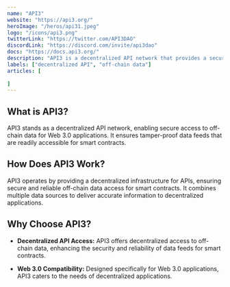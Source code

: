 ---
name: "API3"
website: "https://api3.org/"
heroImage: "/heros/api31.jpeg"
logo: "/icons/api3.png"
twitterLink: "https://twitter.com/API3DAO"
discordLink: "https://discord.com/invite/api3dao"
docs: "https://docs.api3.org/"
description: "API3 is a decentralized API network that provides a secure and decentralized way for Web 3.0 applications to access off-chain data. It ensures data feeds are reliable, tamper-proof, and accessible for smart contracts."
labels: ["decentralized API", "off-chain data"]
articles: [
  
]
---

## What is API3?

API3 stands as a decentralized API network, enabling secure access to off-chain data for Web 3.0 applications. It ensures tamper-proof data feeds that are readily accessible for smart contracts.

## How Does API3 Work?

API3 operates by providing a decentralized infrastructure for APIs, ensuring secure and reliable off-chain data access for smart contracts. It combines multiple data sources to deliver accurate information to decentralized applications.

## Why Choose API3?

- **Decentralized API Access:** API3 offers decentralized access to off-chain data, enhancing the security and reliability of data feeds for smart contracts.
  
- **Web 3.0 Compatibility:** Designed specifically for Web 3.0 applications, API3 caters to the needs of decentralized applications.


